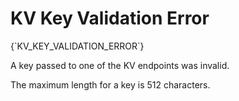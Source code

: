 # KV Key Validation Error

<Summary>{`KV_KEY_VALIDATION_ERROR`}</Summary>

A key passed to one of the KV endpoints was invalid.

The maximum length for a key is 512 characters.
